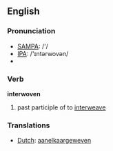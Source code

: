 ==English==

=== Pronunciation ===
*[[w:SAMPA|SAMPA]]: /'/
*[[w:IPA|IPA]]: /'ɪntərwovən/
*{{audio|en-us-interwoven.ogg|Audio (US)}}

=== Verb ===

'''interwoven'''

# past participle of to [[interweave]]

=== Translations ===
*[[Dutch]]: [[aanelkaargeweven]]